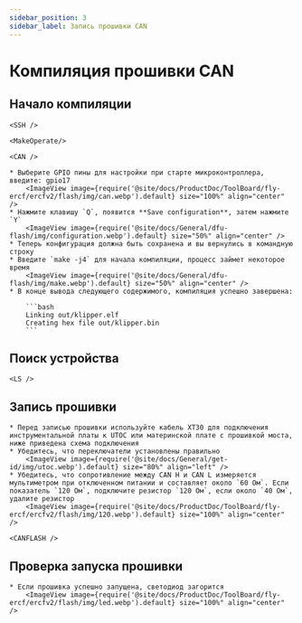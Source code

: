 ```yaml
---
sidebar_position: 3
sidebar_label: Запись прошивки CAN
---
```




# Компиляция прошивки CAN

## Начало компиляции

    <SSH />

    <MakeOperate/>

    <CAN />

    * Выберите GPIO пины для настройки при старте микроконтроллера, введите: gpio17
        <ImageView image={require('@site/docs/ProductDoc/ToolBoard/fly-ercf/ercfv2/flash/img/can.webp').default} size="100%" align="center" />
    * Нажмите клавишу `Q`, появится **Save configuration**, затем нажмите `Y`
        <ImageView image={require('@site/docs/General/dfu-flash/img/configuration.webp').default} size="50%" align="center" />
    * Теперь конфигурация должна быть сохранена и вы вернулись в командную строку
    * Введите `make -j4` для начала компиляции, процесс займет некоторое время
        <ImageView image={require('@site/docs/General/dfu-flash/img/make.webp').default} size="50%" align="center" />
    * В конце вывода следующего содержимого, компиляция успешно завершена:

        ```bash
        Linking out/klipper.elf
        Creating hex file out/klipper.bin
        ```

## Поиск устройства

    <LS />


## Запись прошивки

    * Перед записью прошивки используйте кабель XT30 для подключения инструментальной платы к UTOC или материнской плате с прошивкой моста, ниже приведена схема подключения
    * Убедитесь, что переключатели установлены правильно
        <ImageView image={require('@site/docs/General/get-id/img/utoc.webp').default} size="80%" align="left" />
    * Убедитесь, что сопротивление между CAN H и CAN L измеряется мультиметром при отключенном питании и составляет около `60 Ом`. Если показатель `120 Ом`, подключите резистор `120 Ом`, если около `40 Ом`, удалите резистор
        <ImageView image={require('@site/docs/ProductDoc/ToolBoard/fly-ercf/ercfv2/flash/img/120.webp').default} size="100%" align="center" />

    <CANFLASH />

## Проверка запуска прошивки

    * Если прошивка успешно запущена, светодиод загорится
        <ImageView image={require('@site/docs/ProductDoc/ToolBoard/fly-ercf/ercfv2/flash/img/led.webp').default} size="100%" align="center" />
